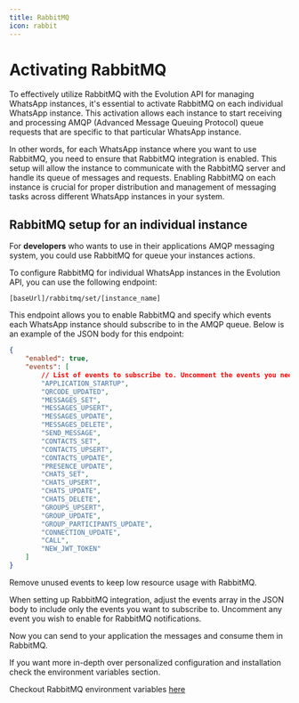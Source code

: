 ```yaml
---
title: RabbitMQ
icon: rabbit
---
```

# Activating RabbitMQ

To effectively utilize RabbitMQ with the Evolution API for managing WhatsApp instances, it's essential to activate RabbitMQ on each individual WhatsApp instance. This activation allows each instance to start receiving and processing AMQP (Advanced Message Queuing Protocol) queue requests that are specific to that particular WhatsApp instance.

In other words, for each WhatsApp instance where you want to use RabbitMQ, you need to ensure that RabbitMQ integration is enabled. This setup will allow the instance to communicate with the RabbitMQ server and handle its queue of messages and requests. Enabling RabbitMQ on each instance is crucial for proper distribution and management of messaging tasks across different WhatsApp instances in your system.

## RabbitMQ setup for an individual instance

For **developers** who wants to use in their applications AMQP messaging system, you could use RabbitMQ for queue your instances actions.

To configure RabbitMQ for individual WhatsApp instances in the Evolution API, you can use the following endpoint:

~~~ POST
[baseUrl]/rabbitmq/set/[instance_name]
~~~

This endpoint allows you to enable RabbitMQ and specify which events each WhatsApp instance should subscribe to in the AMQP queue. Below is an example of the JSON body for this endpoint:

~~~ json
{
    "enabled": true,
    "events": [
        // List of events to subscribe to. Uncomment the events you need.
        "APPLICATION_STARTUP",
        "QRCODE_UPDATED",
        "MESSAGES_SET",
        "MESSAGES_UPSERT",
        "MESSAGES_UPDATE",
        "MESSAGES_DELETE",
        "SEND_MESSAGE",
        "CONTACTS_SET",
        "CONTACTS_UPSERT",
        "CONTACTS_UPDATE",
        "PRESENCE_UPDATE",
        "CHATS_SET",
        "CHATS_UPSERT",
        "CHATS_UPDATE",
        "CHATS_DELETE",
        "GROUPS_UPSERT",
        "GROUP_UPDATE",
        "GROUP_PARTICIPANTS_UPDATE",
        "CONNECTION_UPDATE",
        "CALL",
        "NEW_JWT_TOKEN"
    ]    
}
~~~

<Note>Remove unused events to keep low resource usage with RabbitMQ.</Note>

When setting up RabbitMQ integration, adjust the events array in the JSON body to include only the events you want to subscribe to. Uncomment any event you wish to enable for RabbitMQ notifications.

Now you can send to your application the messages and consume them in RabbitMQ.

<Note>If you want more in-depth over personalized configuration and installation check the environment variables section.</Note>

Checkout RabbitMQ environment variables [here](/en/env#rabbitmq)
